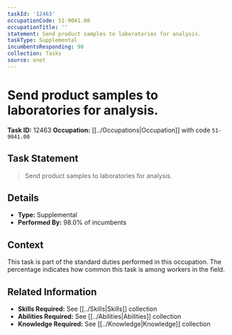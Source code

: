 ```yaml
---
taskId: '12463'
occupationCode: 51-9041.00
occupationTitle: ''
statement: Send product samples to laboratories for analysis.
taskType: Supplemental
incumbentsResponding: 98
collection: Tasks
source: onet
---
```

# Send product samples to laboratories for analysis.

**Task ID:** 12463
**Occupation:** [[../Occupations|Occupation]] with code `51-9041.00`

## Task Statement

> Send product samples to laboratories for analysis.

## Details

- **Type:** Supplemental
- **Performed By:** 98.0% of incumbents

## Context

This task is part of the standard duties performed in this occupation. The percentage indicates how common this task is among workers in the field.

## Related Information

- **Skills Required:** See [[../Skills|Skills]] collection
- **Abilities Required:** See [[../Abilities|Abilities]] collection
- **Knowledge Required:** See [[../Knowledge|Knowledge]] collection
